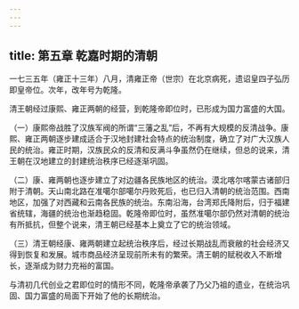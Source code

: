 ```yaml
---
---
---
```

title: 第五章 乾嘉时期的清朝
---



一七三五年（雍正十三年）八月，清雍正帝（世宗）在北京病死，遗诏皇四子弘历即皇帝位。次年，改年号为乾隆。

清王朝经过康熙、雍正两朝的经营，到乾隆帝即位时，已形成为国力富盛的大国。

（一）康熙帝战胜了汉族军阀的所谓“三藩之乱”后，不再有大规模的反清战争。康熙、雍正两朝逐步建成适合于汉地封建社会特点的统治制度，确立了对广大汉族人民的统治。雍正时期，汉族民众的反清和反满斗争虽然仍在继续，但总的说来，清王朝在汉地建立的封建统治秩序已经逐渐巩固。

（二）康、雍两朝也逐步建立了对边疆各民族地区的统治。漠北喀尔喀蒙古诸部归附于清朝。天山南北路在准噶尔部噶尔丹败死后，也已归入清朝的统治范围。西南地区，加强了对西藏和云南各民族的统治。东南沿海，台湾郑氏降附后，归于福建省统辖，海疆的统治也渐趋稳固。乾隆帝即位时，虽然准噶尔部仍然对清朝的统治有所抵抗，但整个说来，清王朝已经基本上奠立了它的统治领域。

（三）清王朝经康、雍两朝建立起统治秩序后，经过长期战乱而衰敝的社会经济又得到恢复和发展。城市商品经济呈现前所未有的繁荣。清王朝的赋税收入不断增长，逐渐成为财力充裕的富国。

与清初几代创业之君即位时的情形不同，乾隆帝承袭了乃父乃祖的遗业，在统治巩固、国力富盛的局面下开始了他的长期统治。